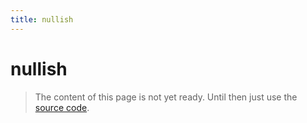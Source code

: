 ```yaml
---
title: nullish
---
```


# nullish

> The content of this page is not yet ready. Until then just use the [source code](https://github.com/fabian-hiller/valibot/blob/main/library/src/schemas/nullish/nullish.ts).
